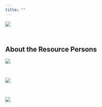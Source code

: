 ```yaml
---
title: ""
---
```


![](plot/ie-header.jpg){fig-align="center"}

<br>

## About the Resource Persons

![](plot/RP-MNVS.png){fig-align="center"}

<br>

![](plot/RP-CAL.png){fig-align="center"}

<br>

![](plot/RP-CFC.png){fig-align="center"}




